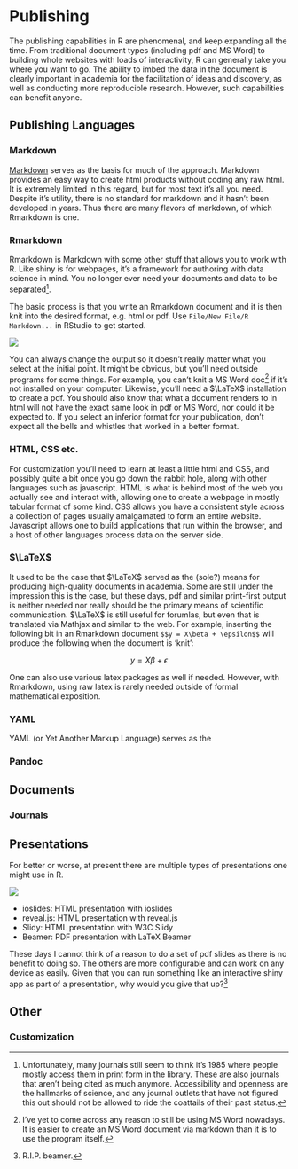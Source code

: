 
# Publishing

The publishing capabilities in R are phenomenal, and keep expanding all the time.  From traditional document types (including pdf and MS Word) to building whole websites with loads of interactivity, R can generally take you where you want to go.  The ability to imbed the data in the document is clearly important in academia for the facilitation of ideas and discovery, as well as conducting more reproducible research.  However, such capabilities can benefit anyone.


## Publishing Languages
### Markdown

[Markdown](http://daringfireball.net/projects/markdown/) serves as the basis for much of the approach.  Markdown provides an easy way to create html products without coding any raw html.  It is extremely limited in this regard, but for most text it's all you need.  Despite it's utility, there is no standard for markdown and it hasn't been developed in years. Thus there are many flavors of markdown, of which Rmarkdown is one.

### Rmarkdown

Rmarkdown is Markdown with some other stuff that allows you to work with R.  Like shiny is for webpages, it's a framework for authoring with data science in mind.  You no longer ever need your documents and data to be separated[^journals].

The basic process is that you write an Rmarkdown document and it is then knit into the desired format, e.g. html or pdf.  Use `File/New File/R Markdown...` in RStudio to get started.

<img src="img/markdown_doc.png" style="display:block; margin: 0 auto;">

You can always change the output so it doesn't really matter what you select at the initial point. It might be obvious, but you'll need outside programs for some things.  For example, you can't knit a MS Word doc[^msword] if it's not installed on your computer. Likewise, you'll need a $\LaTeX$ installation to create a pdf.  You should also know that what a document renders to in html will not have the exact same look in pdf or MS Word, nor could it be expected to.  If you select an inferior format for your publication, don't expect all the bells and whistles that worked in a better format.


### HTML, CSS etc.

For customization you'll need to learn at least a little html and CSS, and possibly quite a bit once you go down the rabbit hole, along with other languages such as javascript. HTML is what is behind most of the web you actually see and interact with, allowing one to create a webpage in mostly tabular format of some kind. CSS allows you have a consistent style across a collection of pages usually amalgamated to form an entire website.  Javascript allows one to build applications that run within the browser, and a host of other languages process data on the server side.

### $\LaTeX$

It used to be the case that $\LaTeX$ served as the (sole?) means for producing high-quality documents in academia.  Some are still under the impression this is the case, but these days, pdf and similar print-first output is neither needed nor really should be the primary means of scientific communication.  $\LaTeX$ is still useful for forumlas, but even that is translated via Mathjax and similar to the web.  For example, inserting the following bit in an Rmarkdown document `$$y = X\beta + \epsilon$$` will produce the following when the document is 'knit':

$$y = X\beta + \epsilon$$



One can also use various latex packages as well if needed.  However, with Rmarkdown, using raw latex is rarely needed outside of formal mathematical exposition.

### YAML

YAML (or Yet Another Markup Language) serves as the 

### Pandoc

## Documents

### Journals

## Presentations

For better or worse, at present there are multiple types of presentations one might use in R.  

<img src="img/presentation.png" style="display:block; margin: 0 auto;">

- <span class="emph">ioslides</span>:	HTML presentation with ioslides
- <span class="emph">reveal.js</span>:	HTML presentation with reveal.js
- <span class="emph">Slidy</span>:	HTML presentation with W3C Slidy
- <span class="emph">Beamer</span>:	PDF presentation with LaTeX Beamer

These days I cannot think of a reason to do a set of pdf slides as there is no benefit to doing so. The others are more configurable and can work on any device as easily.  Given that you can run something like an interactive shiny app as part of a presentation, why would you give that up?[^ripbeamer]

## Other

### Customization

[^journals]: Unfortunately, many journals still seem to think it's 1985 where people mostly access them in print form in the library.  These are also journals that aren't being cited as much anymore.  Accessibility and openness are the hallmarks of science, and any journal outlets that have not figured this out should not be allowed to ride the coattails of their past status.

[^msword]: I've yet to come across any reason to still be using MS Word nowadays.  It is easier to create an MS Word document via markdown than it is to use the program itself.

[^ripbeamer]: R.I.P. beamer.
